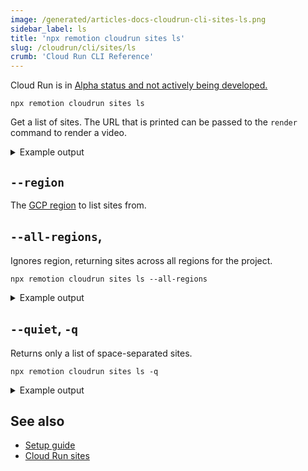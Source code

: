 ```yaml
---
image: /generated/articles-docs-cloudrun-cli-sites-ls.png
sidebar_label: ls
title: 'npx remotion cloudrun sites ls'
slug: /cloudrun/cli/sites/ls
crumb: 'Cloud Run CLI Reference'
---
```


<ExperimentalBadge>
  <p>
    Cloud Run is in <a href="/docs/cloudrun/status">Alpha status and not actively being developed.</a>
  </p>
</ExperimentalBadge>

```
npx remotion cloudrun sites ls
```

Get a list of sites. The URL that is printed can be passed to the `render` command to render a video.

<details>
  <summary>Example output</summary>
  <pre>
    2 sites in us-east1, in the remotion-example project.
    <br />
    <br />
    Site: another-site
    <br />
    Bucket: remotioncloudrun-12345
    <br />
    Region: us-east1
    <br />
    Serve Url: https://storage.googleapis.com/remotioncloudrun-12345/sites/another-site/index.html
    <br />
    <br />
    Site: test-site
    <br />
    Bucket: remotioncloudrun-12345
    <br />
    Region: us-east1
    <br />
    Serve Url: https://storage.googleapis.com/remotioncloudrun-12345/sites/test-site/index.html
    <br />
  </pre>
</details>

## `--region`

The [GCP region](/docs/cloudrun/region-selection) to list sites from.

## `--all-regions`,

Ignores region, returning sites across all regions for the project.

```
npx remotion cloudrun sites ls --all-regions
```

<details>
  <summary>Example output</summary>
  <pre>
    3 sites in all regions, in the remotion-example project.
    <br />
    <br />
    Site: another-site
    <br />
    Bucket: remotioncloudrun-12345
    <br />
    Region: us-east1
    <br />
    Serve Url: https://storage.googleapis.com/remotioncloudrun-12345/sites/another-site/index.html
    <br />
    <br />
    Site: test-site
    <br />
    Bucket: remotioncloudrun-12345
    <br />
    Region: us-east1
    <br />
    Serve Url: https://storage.googleapis.com/remotioncloudrun-12345/sites/test-site/index.html
    <br />
    <br />
    Site: central-site
    <br />
    Bucket: remotioncloudrun-abcdefgh
    <br />
    Region: us-central1
    <br />
    Serve Url: https://storage.googleapis.com/remotioncloudrun-abcdefgh/sites/central-site/index.html
  </pre>
</details>

## `--quiet`, `-q`

Returns only a list of space-separated sites.

```
npx remotion cloudrun sites ls -q
```

<details>
  <summary>Example output</summary>
  <pre>
    another-site test-site central-site
    <br />
  </pre>
</details>

## See also

- [Setup guide](/docs/cloudrun/setup)
- [Cloud Run sites](/docs/cloudrun/cli/sites)
